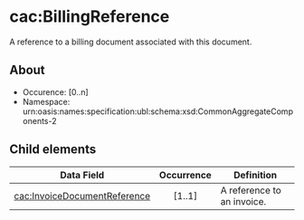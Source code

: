 # cac:BillingReference
A reference to a billing document associated with this document. 
## About
* Occurence: [0..n]
* Namespace: urn:oasis:names:specification:ubl:schema:xsd:CommonAggregateComponents-2

## Child elements
| Data Field            | Occurrence |                        Definition |
|-----------------------|:------------:|-----------------------------------|
|[cac:InvoiceDocumentReference](./billing-reference/invoice-document-reference.mdx) |	[1..1] | A reference to an invoice.|

